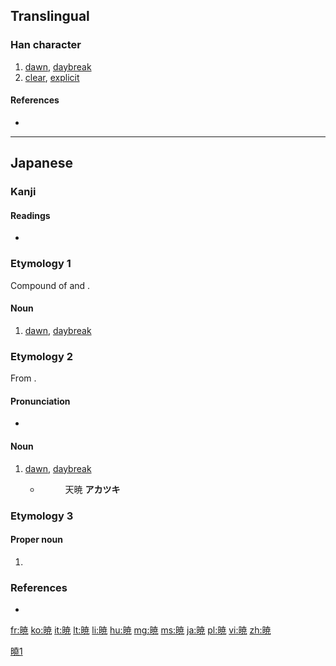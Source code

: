 {{also|曉}}
==Translingual==

===Han character===
{{Han char|rn=72|rad=日|as=08|sn=12|four=|canj=AJTU|ids=⿰日尭}}

# [[dawn]], [[daybreak]]
# [[clear]], [[explicit]]

====References====
* {{Han ref|kx=0497.311|dkj=14031|hdz=21516.011|uh=6681|ud=26241}}

----

==Japanese==

===Kanji===
{{ja-kanji|grade=c|rs=日08|style=s|kyu=曉}}

====Readings====
* {{ja-readings|goon=[[きょう]] (kyō) {{non-joyo-reading}}|kanon=[[きょう]] (kyō) {{non-joyo-reading}}|kanyoon=[[ぎょう]] (gyō)|kun=[[あかつき]] (akatsuki), [[さとる]] (satoru)}}

===Etymology 1===

Compound of {{m|ja|明|tr=aka||bright}} and {{m|ja|時|tr=toki||time}}.

====Noun====
{{ja-noun|k|hira=あかとき|rom=akatoki}}

# [[dawn]], [[daybreak]]

===Etymology 2===

From {{m|ja|暁|tr=akatoki}}.

====Pronunciation====
* {{ja-pron|あかつき|dev=3|acc=0}}

====Noun====
{{ja-noun|あかつき}}

# [[dawn]], [[daybreak]]
#* {{RQ:Konkōmyō Saishōōkyō Ongi|8 (back)}}
#*: 天暁 '''アカツキ'''

===Etymology 3===

====Proper noun====
{{ja-pos|proper|さとる}}

# {{given name|male|lang=ja|sort=さとる}}

===References===
* {{R:Konkōmyō Saishōōkyō Ongi}}

[[Category:CJKV characters simplified differently in Japan and China|曉1]]

[[fr:暁]]
[[ko:暁]]
[[it:暁]]
[[lt:暁]]
[[li:暁]]
[[hu:暁]]
[[mg:暁]]
[[ms:暁]]
[[ja:暁]]
[[pl:暁]]
[[vi:暁]]
[[zh:暁]]